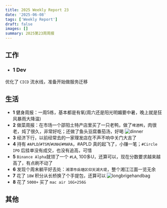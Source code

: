 ```yaml
---
title: 2025 Weekly Report 23
date: '2025-06-08'
tags: ['Weekly Report']
draft: false
images: []
summary: 2025第23周周报
---
```


<TOCInline toc={props.toc}/>

## 工作

- ### 1 Dev

优化了 `CICD` 流水线，准备开始做服务迁移

## 生活

- **1** 健身周报：一周5练，基本都是有氧(周六还是阳光明媚要中暑，晚上就是狂风暴雨大降温)
- **2** 做菜周报：在市场一个邵阳土特产店里买了一只老鸭，做了`啤酒鸭`，肉很老，炖了很久，非常好吃；还做了鱼头豆腐番茄汤，好喝
![dinner](/static/images/2025-w23/dinner.jpg)
- **3** 经济下行，以前经常去的一家理发店在不声不响中关门大吉了
- **4** 持有 `#APLD`/`#TSM`/`#UNH`/`#MARA`，#APLD 真的起飞了，小赚一笔；`#Circle IPO` 后挂单没有成交，也没有追高，可惜
- **5** `Binance Alpha`就领了一个 `#LA`, 100多U，还算可以，现在分数要求越来越高了，有点刷不动了
- **6** 发现个周末躺平好去处：`湘潭市岳塘区仰天湖大堤`，整个湘江江面一览无余
- **7** 花了 `18W` 积分从长桥换了个手提包，还算可以
![longbrigehandbag](/static/images/2025-w23/longbrigehandbag.jpg)
- **8** 花了 `5000+` 买了 `mac air 16G+256G`

## 其他


